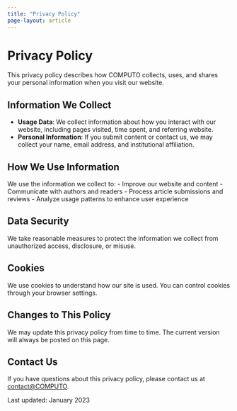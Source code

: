 ```yaml
---
title: "Privacy Policy"
page-layout: article
---
```


# Privacy Policy

This privacy policy describes how COMPUTO collects, uses, and shares your personal information when you visit our website.

## Information We Collect

- **Usage Data**: We collect information about how you interact with our website, including pages visited, time spent, and referring website.
- **Personal Information**: If you submit content or contact us, we may collect your name, email address, and institutional affiliation.

## How We Use Information

We use the information we collect to:
- Improve our website and content
- Communicate with authors and readers
- Process article submissions and reviews
- Analyze usage patterns to enhance user experience

## Data Security

We take reasonable measures to protect the information we collect from unauthorized access, disclosure, or misuse.

## Cookies

We use cookies to understand how our site is used. You can control cookies through your browser settings.

## Changes to This Policy

We may update this privacy policy from time to time. The current version will always be posted on this page.

## Contact Us

If you have questions about this privacy policy, please contact us at [contact@COMPUTO](mailto:contact@COMPUTO).

Last updated: January 2023
